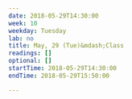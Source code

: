 ```yaml
---
date: 2018-05-29T14:30:00
week: 10
weekday: Tuesday
lab: no
title: May, 29 (Tue)&mdash;Class
readings: []
optional: []
startTime: 2018-05-29T14:30:00
endTime: 2018-05-29T15:50:00

---
```

